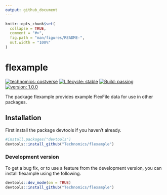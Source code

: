 ```yaml
---
output: github_document
---
```


<!-- README.md is generated from README.Rmd. Please edit that file -->

```r
knitr::opts_chunk$set(
  collapse = TRUE,
  comment = "#>",
  fig.path = "man/figures/README-",
  out.width = "100%"
)
```

# flexample

<!-- badges: start -->
[![technomics: costverse](https://img.shields.io/badge/technomics-costverse-EAC435.svg)](https://github.com/technomics)
[![Lifecycle: stable](https://img.shields.io/badge/lifecycle-stable-brightgreen.svg)](https://www.tidyverse.org/lifecycle/#stable)
[![Build: passing](https://img.shields.io/badge/build-passing-green.svg)](https://github.com/technomics/readflexfile.git)
[![version: 1.0.0](https://img.shields.io/badge/version-1.0.0-blue.svg)]()
<!-- badges: end -->

The package flexample provides example FlexFile data for use in other packages.


## Installation

First install the package devtools if you haven't already.

```r
#install.packages("devtools")
devtools::install_github("Technomics/flexample")

```

### Development version

To get a bug fix, or to use a feature from the development version, you can install flexample using the following. 

```r
devtools::dev_mode(on = TRUE)
devtools::install_github("Technomics/flexample")
```
